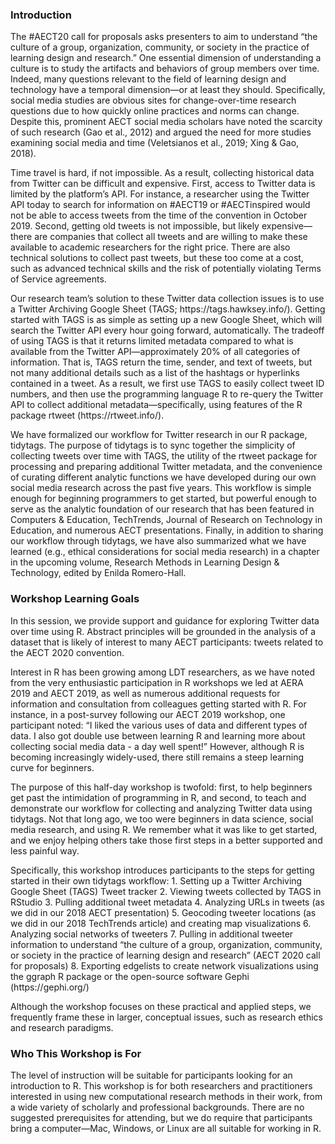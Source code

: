 ### Introduction

The #AECT20 call for proposals asks presenters to aim to understand “the culture of a group, organization, community, or society in the practice of learning design and research.” One essential dimension of understanding a culture is to study the artifacts and behaviors of group members over time. Indeed, many questions relevant to the field of learning design and technology have a temporal dimension—or at least they should. Specifically, social media studies are obvious sites for change-over-time research questions due to how quickly online practices and norms can change. Despite this, prominent AECT social media scholars have noted the scarcity of such research (Gao et al., 2012) and argued the need for more studies examining social media and time (Veletsianos et al., 2019; Xing & Gao, 2018).

Time travel is hard, if not impossible. As a result, collecting historical data from Twitter can be difficult and expensive. First, access to Twitter data is limited by the platform’s API. For instance, a researcher using the Twitter API today to search for information on #AECT19 or #AECTinspired would not be able to access tweets from the time of the convention in October 2019. Second, getting old tweets is not impossible, but likely expensive—there are companies that collect all tweets and are willing to make these available to academic researchers for the right price. There are also technical solutions to collect past tweets, but these too come at a cost, such as advanced technical skills and the risk of potentially violating Terms of Service agreements.

Our research team’s solution to these Twitter data collection issues is to use a Twitter Archiving Google Sheet (TAGS; https://tags.hawksey.info/). Getting started with TAGS is as simple as setting up a new Google Sheet, which will search the Twitter API every hour going forward, automatically. The tradeoff of using TAGS is that it returns limited metadata compared to what is available from the Twitter API—approximately 20% of all categories of information. That is, TAGS return the time, sender, and text of tweets, but not many additional details such as a list of the hashtags or hyperlinks contained in a tweet. As a result, we first use TAGS to easily collect tweet ID numbers, and then use the programming language R to re-query the Twitter API to collect additional metadata—specifically, using features of the R package rtweet (https://rtweet.info/).

We have formalized our workflow for Twitter research in our R package, tidytags. The purpose of tidytags is to sync together the simplicity of collecting tweets over time with TAGS, the utility of the rtweet package for processing and preparing additional Twitter metadata, and the convenience of curating different analytic functions we have developed during our own social media research across the past five years. This workflow is simple enough for beginning programmers to get started, but powerful enough to serve as the analytic foundation of our research that has been featured in Computers & Education, TechTrends, Journal of Research on Technology in Education, and numerous AECT presentations. Finally, in addition to sharing our workflow through tidytags, we have also summarized what we have learned (e.g., ethical considerations for social media research) in a chapter in the upcoming volume, Research Methods in Learning Design & Technology, edited by Enilda Romero-Hall.

### Workshop Learning Goals

In this session, we provide support and guidance for exploring Twitter data over time using R. Abstract principles will be grounded in the analysis of a dataset that is likely of interest to many AECT participants: tweets related to the AECT 2020 convention.

Interest in R has been growing among LDT researchers, as we have noted from the very enthusiastic participation in R workshops we led at AERA 2019 and AECT 2019, as well as numerous additional requests for information and consultation from colleagues getting started with R. For instance, in a post-survey following our AECT 2019 workshop, one participant noted: “I liked the various uses of data and different types of data. I also got double use between learning R and learning more about collecting social media data - a day well spent!” However, although R is becoming increasingly widely-used, there still remains a steep learning curve for beginners.

The purpose of this half-day workshop is twofold: first, to help beginners get past the intimidation of programming in R, and second, to teach and demonstrate our workflow for collecting and analyzing Twitter data using tidytags. Not that long ago, we too were beginners in data science, social media research, and using R. We remember what it was like to get started, and we enjoy helping others take those first steps in a better supported and less painful way.

Specifically, this workshop introduces participants to the steps for getting started in their own tidytags workflow:
1. Setting up a Twitter Archiving Google Sheet (TAGS) Tweet tracker
2. Viewing tweets collected by TAGS in RStudio
3. Pulling additional tweet metadata
4. Analyzing URLs in tweets (as we did in our 2018 AECT presentation)
5. Geocoding tweeter locations (as we did in our 2018 TechTrends article) and creating map visualizations 
6. Analyzing social networks of tweeters
7. Pulling in additional tweeter information to understand “the culture of a group, organization, community, or society in the practice of learning design and research” (AECT 2020 call for proposals)
8. Exporting edgelists to create network visualizations using the ggraph R package or the open-source software Gephi (https://gephi.org/)

Although the workshop focuses on these practical and applied steps, we frequently frame these in larger, conceptual issues, such as research ethics and research paradigms.

### Who This Workshop is For

The level of instruction will be suitable for participants looking for an introduction to R. This workshop is for both researchers and practitioners interested in using new computational research methods in their work, from a wide variety of scholarly and professional backgrounds. There are no suggested prerequisites for attending, but we do require that participants bring a computer—Mac, Windows, or Linux are all suitable for working in R.
